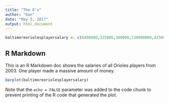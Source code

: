 ```yaml
---
title: "The O's"
author: "Dan"
date: "May 3, 2017"
output: html_document
---
```


```r
baltimoreoriolesplayersalary <- c(6400000,325000,300000,130000000,4250000,3100000,1000000,3000000,7030000,3500000,375000,330000,3000000,1550000,1000000,1200000,325000,900000,1725000,300000,4250000,3500000,762500,7000000,1000000)
```
## R Markdown

This is an R Markdown doc shows the salaries of all Orioles players from 2003. One player made a massive amount of money.

```r
barplot(baltimoreoriolesplayersalary)
```





Note that the `echo = FALSE` parameter was added to the code chunk to prevent printing of the R code that generated the plot.
